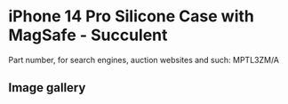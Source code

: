 
# iPhone 14 Pro Silicone Case with MagSafe - Succulent

Part number, for search engines, auction websites and such: MPTL3ZM/A

## Image gallery

<div style={{ width: "768px" }}>
  <GalleryComponent
    images={[
      {
        original: "/everysource/MPTL3.webp",
        thumbnail: "/everypreview/MPTL3.webp",
      },
      {
        original: "/everysource/MPTL3_AV1.webp",
        thumbnail: "/everypreview/MPTL3_AV1.webp",
      },
      {
        original: "/everysource/MPTL3_AV2.webp",
        thumbnail: "/everypreview/MPTL3_AV2.webp",
      },
      {
        original: "/everysource/MPTL3_AV3.webp",
        thumbnail: "/everypreview/MPTL3_AV3.webp",
      },
      {
        original: "/everysource/MPTL3_AV4.webp",
        thumbnail: "/everypreview/MPTL3_AV4.webp",
      },
      {
        original: "/everysource/MPTL3_AV5.webp",
        thumbnail: "/everypreview/MPTL3_AV5.webp",
      }
    ]}
  />
</div>